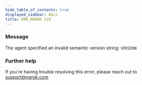 ```yaml
---
hide_table_of_contents: true
displayed_sidebar: docs
title: ERR_NGROK_119
---
```




### Message

The agent specified an invalid semantic version string: `VERSION`

<ErrorDetails error="err_ngrok_119" />

### Further help

If you're having trouble resolving this error, please reach out to [support@ngrok.com](mailto:support@ngrok.com?subject=Help%20with%20ERR_NGROK_119)
